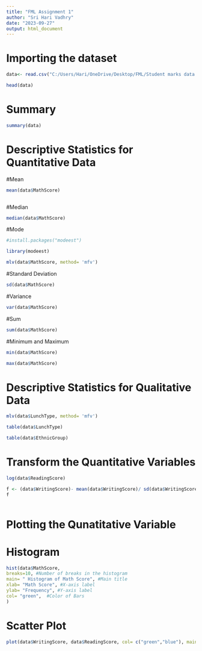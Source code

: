 ---
title: "FML Assignment 1"
author: "Sri Hari Vadhry"
date: "2023-09-27"
output: html_document
---

# Importing the dataset

```{r}
data<- read.csv("C:/Users/Hari/OneDrive/Desktop/FML/Student marks data.csv")

head(data)
```


# Summary

```{r}

summary(data)

```

# Descriptive Statistics for Quantitative Data

#Mean
```{r}

mean(data$MathScore)



```

#Median
```{r}

median(data$MathScore)

```

#Mode
```{r}

#install.packages("modeest")

library(modeest)

mlv(data$MathScore, method= 'mfv')


```

#Standard Deviation
```{r}

sd(data$MathScore)

```

#Variance
```{r}

var(data$MathScore)

```

#Sum
```{r}

sum(data$MathScore)

```

#Minimum and Maximum
```{r}

min(data$MathScore)

max(data$MathScore)


```
# Descriptive Statistics for Qualitative Data

```{r}

mlv(data$LunchType, method= 'mfv')

```


```{r}

table(data$LunchType)

```

```{r}

table(data$EthnicGroup)

```
# Transform the Quantitative Variables

```{r}

log(data$ReadingScore)

```

```{r}

f <- (data$WritingScore)- mean(data$WritingScore)/ sd(data$WritingScore)
f
      
```

# Plotting the Qunatitative Variable

# Histogram

```{r}

hist(data$MathScore,
breaks=10, #Number of breaks in the histogram
main= " Histogram of Math Score", #Main title
xlab= "Math Score", #X-axis label
ylab= "Frequency", #Y-axis label
col= "green",  #Color of Bars
)

```

# Scatter Plot

```{r}


plot(data$WritingScore, data$ReadingScore, col= c("green","blue"), main= "Scatter Plot")


```


